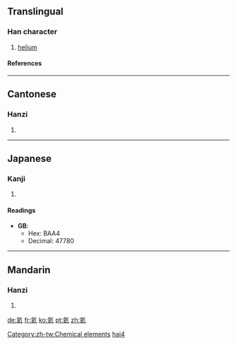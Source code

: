 ==Translingual==
===Han character===
{{Han char|rn=84|rad=气|as=06|sn=10|four=8081<sub>7</sub>|canj=人弓卜女人 (ONYVO)}}
# [[helium]]
====References====
{{Han ref|kx=0599.151|dkj=17063|dj=0992.030|hdz=32011.120|uh=6C26|ud=27686|bh=AEF3|bd=44787}}

----
==Cantonese==
===Hanzi===
{{yue-hanzi|jyut=|y=hoi6}}
# {{defn|Cantonese}}

----
==Japanese==
===Kanji===
{{ja-kanji|grade=|rs=气06}}
# {{defn|Japanese}} 
====Readings====
{{ja-readings|on=[[がい]] (gai)|kun=}}



* '''GB''':
** Hex: BAA4
** Decimal: 47780

----
==Mandarin==
===Hanzi===
{{cmn-hanzi|pin=[[hài]] (hai4)|wg=hai<sup>4</sup>}}
# {{defn|Mandarin}}



[[Category:zh-tw:Chemical elements]]
[[Category:zh-cn:Chemical elements|hai4]]

[[de:氦]]
[[fr:氦]]
[[ko:氦]]
[[pt:氦]]
[[zh:氦]]